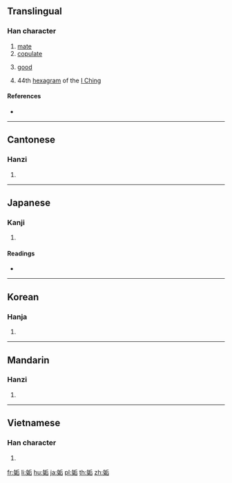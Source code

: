 ==Translingual==

===Han character===
{{Han char|rn=38|rad=女|as=06|sn=9|four=42461|canj=VHMR|ids=⿰女后}}

# [[mate]]
# [[copulate]]
# {{context|adjective|lang=mul}} [[good]]
# 44th [[hexagram]] of the [[I Ching]]

====References====
* {{Han ref|kx=0260.080|dkj=06215|dj=0526.070|hdz=21045.160|uh=59E4|ud=23012|bh=CE6C|bd=52844}}

----

==Cantonese==

===Hanzi===
{{yue-hanzi|jyut=gau3|y=gau3}}

# {{defn|lang=yue|sort=女06}}

----

==Japanese==

===Kanji===
{{ja-kanji|grade=|rs=女06}}

# {{defn|lang=ja|sort=女06}}

====Readings====
* {{ja-readings|on=[[こう]] (kō), [[く]] (ku)|kun=[[あう]] (au), [[みめよい]] (mimeyoi), [[みにくい]] (minikui)}}

----

==Korean==

===Hanja===
{{ko-hanja|hangeul=구|rv=gu|mr=ku}}

# {{defn|lang=ko|sort=女06}}

----

==Mandarin==

===Hanzi===
{{cmn-hanzi|pin=[[gòu]] ([[gou4]]), [[lǎo]] ([[lao3]])|wg=kou<sup>4</sup>, lao<sup>3</sup>}}

# {{defn|lang=cmn|sort=女06}}

----

==Vietnamese==

===Han character===
{{vi-hantu|[[cạu]]|rs=女06}}

# {{defn|lang=vi|sort=女06}}

[[fr:姤]]
[[li:姤]]
[[hu:姤]]
[[ja:姤]]
[[pl:姤]]
[[th:姤]]
[[zh:姤]]
